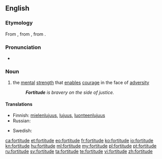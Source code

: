 ==English==

===Etymology===
From {{etyl|fro}}, from {{etyl|la}} {{term|fortitudo|fortitūdō|bravery, strength|lang=la}}, from {{term|fortis||brave, strong|lang=la}}.

===Pronunciation===
* {{a|RP}} {{IPA|/ˈfɔːtɪtjuːd/}}

===Noun===
{{en-noun}}

# the [[mental]] [[strength]] that [[enable]]s [[courage]] in the face of [[adversity]]
#: '''''Fortitude''' is bravery on the side of justice.''

====Translations====
{{trans-top|mental strength}}
* Finnish: [[mielenlujuus]], [[lujuus]], [[luonteenlujuus]]
* Russian: {{t|ru|сила духа|f}}
{{trans-mid}}
* Swedish: {{t|sv|tapperhet}}
{{trans-bottom}}

[[ca:fortitude]]
[[et:fortitude]]
[[eo:fortitude]]
[[fr:fortitude]]
[[ko:fortitude]]
[[io:fortitude]]
[[kn:fortitude]]
[[hu:fortitude]]
[[ml:fortitude]]
[[my:fortitude]]
[[pl:fortitude]]
[[pt:fortitude]]
[[ru:fortitude]]
[[sv:fortitude]]
[[ta:fortitude]]
[[te:fortitude]]
[[vi:fortitude]]
[[zh:fortitude]]